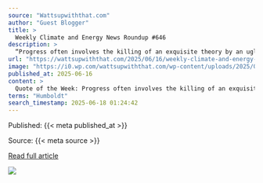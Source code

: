 ```yaml
---
source: "Wattsupwiththat.com"
author: "Guest Blogger"
title: >
  Weekly Climate and Energy News Roundup #646
description: >
  “Progress often involves the killing of an exquisite theory by an ugly fact.” — Leon Lederman, Nobel Laureate in Physics, The God Particle (1993)
url: "https://wattsupwiththat.com/2025/06/16/weekly-climate-and-energy-news-roundup-646/"
image: "https://i0.wp.com/wattsupwiththat.com/wp-content/uploads/2025/06/charlesrotter_Lake_louise_dmidjourney.webp?fit=1024%2C512&ssl=1"
published_at: 2025-06-16
content: >
  Quote of the Week: Progress often involves the killing of an exquisite theory by an ugly fact.  Leon Lederman, Nobel Laureate in Physics, The God Particle (1993), [H/t Richard Lindzen and William Hap… [+70750 chars]
terms: "Humboldt"
search_timestamp: 2025-06-18 01:24:42
---
```



Published: {{< meta published_at >}}


Source: {{< meta source >}}


[Read full article]({{< meta url >}}){target='_blank'}



![](`r rmarkdown::metadata$image[1]`)
